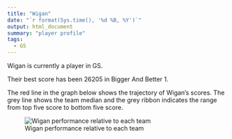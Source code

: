 ```yaml
---
title: "Wigan"
date: "`r format(Sys.time(), '%d %B, %Y')`"
output: html_document
summary: "player profile"
tags:
  - GS
---
```


Wigan is currently a player in GS.

Their best score has been 26205 in Bigger And Better 1.

The red line in the graph below shows the trajectory of Wigan's scores. The grey line shows the team median and the grey ribbon indicates the range from top five score to bottom five score.

![Wigan performance relative to each team](Wigan.jpg)

